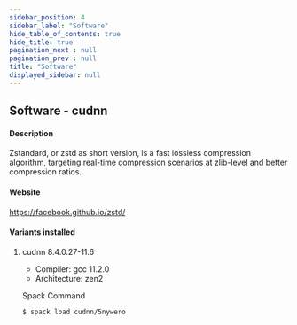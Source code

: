 ```yaml
---
sidebar_position: 4
sidebar_label: "Software"
hide_table_of_contents: true
hide_title: true
pagination_next : null
pagination_prev : null
title: "Software"
displayed_sidebar: null
---
```


## Software - cudnn


#### Description
Zstandard, or zstd as short version, is a fast lossless compression algorithm, targeting real-time compression scenarios at zlib-level and better compression ratios.

#### Website
https://facebook.github.io/zstd/

#### Variants installed

1. cudnn 8.4.0.27-11.6

    - Compiler: gcc 11.2.0
    - Architecture: zen2

    Spack Command
    ```bash
    $ spack load cudnn/5nywero
    ```
